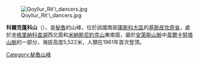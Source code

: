 [[Image:Qoyllur_Rit'i_dancers.jpg|right]]

{{Coord|13|31|9|S|71|12|24|W|display=title}}

'''科爾克蓬科山'''（{{lang-es|Colquepunco}}），是[[秘魯|秘魯]]的山峰，位於該國南部[[庫斯科大區|庫斯科大區]]的[[基斯皮坎奇省|基斯皮坎奇省]]，處於[[辛格里納科查湖|辛格里納科查湖]]西北面和[[米納斯尼約克山_(庫斯科大區)|米納斯尼約克山]]東南面，屬於[[安第斯山脈|安第斯山脈]]中[[韋爾卡努塔山脈|韋爾卡努塔山脈]]的一部分，海拔高度5,522米，人類在1961年首次登頂。

{{Peru-geo-stub}}
[[Category:秘魯山峰|Category:秘魯山峰]]